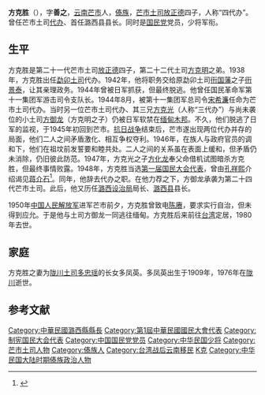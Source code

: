 '''方克胜'''（{{bd|1905年||1980年|2月4日}}），字'''善之'''，[[云南|云南]][[芒市|芒市]]人，[[傣族|傣族]]，[[芒市土司|芒市土司]][[放正德|放正德]]四子，人称“四代办”。曾任芒市土司[[代办|代办]]、首任潞西县县长。{{r|luxi}}同时是[[中国国民党|国民党]]党员，少将军衔。{{r|gong}}

== 生平 ==
方克胜是第二十一代芒市土司[[放正德|放正德]]四子，第二十二代土司[[方克明|方克明]]之弟。1938年，方克胜出任[[勐卯土司|勐卯土司]]代办。1942年，他将职务交给原勐卯土司[[衎国藩|衎国藩]]之子[[衎景泰|衎景泰]]，让其亲理政务。{{r|ruili}}1944年曾被日军抓获，但最终脱逃。他曾任国民革命军第十一集团军游击司令支队长。1944年8月，被第十一集团军总司令[[宋希濂|宋希濂]]任命为芒市土司代办。当时另一位芒市土司代办、其三兄[[方克光|方克光]]（人称“三代办”）与尚未袭位的小土司[[方御龙|方御龙]]（方克明之子）仍被日军软禁在[[缅甸|缅甸]][[木邦|木邦]]。不久，他们脱逃了日军的监视，于1945年初回到芒市。[[抗日战争|抗日战争]]结束后，芒市遂出现两位代办并存的局面，他们二人之间矛盾激化、相互争权夺利。1946年，在族人与政府官员的调和下，他们在祖坟前发誓要和睦共处。二人之间的关系虽在表面上缓和，但矛盾仍未消除，仍旧彼此防范。1947年，方克光之子[[方化龙|方化龙]]奉父命借机试图暗杀方克胜，但最终事情败露。1948年，方克胜当选[[第一届国民大会代表|第一届国民大会代表]]，曾由[[孔祥熙|孔祥熙]]介绍谒见[[蒋介石|蒋介石]]<ref>{{cite book |author=[[中国人民政治协商会议德宏傣族景颇族自治州委员会|中国人民政治协商会议德宏傣族景颇族自治州委员会]]文史资料研究委员会 编 |title=德宏州文史资料选辑 第一 二 三辑 |location=[[芒市|芒市]] |publisher=内部发行 |date=1986.8 }}</ref>{{rp|28}}。同年，他辞去代办之职。在他力荐之下，方御龙承袭为第二十四代芒市土司。此后，他又历任[[潞西设治局|潞西设治局]]局长、[[潞西县|潞西县]]县长。{{r|luxi}}{{r|dehong}}{{r|dehong2}}{{r|gong}}

1950年[[中国人民解放军|中国人民解放军]]进军芒市前夕，方克胜曾致电[[陈赓|陈赓]]，要求实行自治，但未得到应允。于是他与土司方御龙一同逃往缅甸。方克胜后来前往[[台湾|台湾]]定居，1980年去世。{{r|dehong}}{{r|dehong2}}{{r|gong}}

== 家庭 ==
方克胜之妻为[[陇川土司|陇川土司]][[多忠瑶|多忠瑶]]的长女多凤英。多凤英出生于1909年，1976年在[[陇川|陇川]]逝世。{{r|longchuan}}

== 参考文献 ==
{{reflist|refs=
<ref name=dehong>{{cite book|title=《德宏州文史资料选辑 第10辑 德宏土司专辑》|editor=中国人民政治协商会议德宏傣族景颇族自治州委员会文史和学习委员会|publisher=德宏民族出版社|year=1997|chapter=芒市安抚司}}</ref>
<ref name=dehong2>{{cite book|title=《德宏史志资料 第七集》|chapter=土司世系大事记|editor=德宏州史志编委办公室|publisher=德宏民族出版社|year=1986}}</ref>
<ref name=luxi>{{cite book|title=《潞西市文史资料 第三辑》|chapter=芒市土司衙门“四代办”二三事（袁家江）|editor=政协潞西市委员会教科文卫体文史委员会}}</ref>
<ref name=ruili>{{cite book|title=《瑞丽市志》|pages=707|editor=云南省瑞丽市志编纂委员会|publisher=四川辞书出版社|year=1996}}</ref>
<ref name=longchuan>{{cite book|title=《陇川县志资料 第1期》|editor=陇川县志办公室|year=1985}}</ref>
<ref name=gong>{{cite book|title=《中国土司制度史 上编》|author=龚荫|year=2012|publisher=四川人民出版社|pages=196}}</ref>
}}

{{start box}}
{{s-before|[[方克光|方克光]]<br><small>（代办）</small>}}
{{s-title|[[芒市土司|芒市安抚使]]<br><small>（代办）</small>|1944年—1948年<br><small><small>期间曾与[[方克光|方克光]]共同担任代办</small></small>}}
{{s-after|[[方御龙|方御龙]]}}
{{s-gov|roc}}
{{s-before|无}}
{{s-title|[[潞西县政府|潞西县政府]]县长|1949年8月—1950年4月}}
{{s-after|无}}
{{s-gov|prc}}
{{s-before|无}}
{{s-title|[[潞西县人民政府|潞西县人民政府]]县长|1950年3月—1950年5月<br><small><small>未受委任</small></small>}}
{{s-after|[[杨侃_(1916年)|杨侃]]}}
{{end box}}

[[Category:中華民國潞西縣縣長|Category:中華民國潞西縣縣長]]
[[Category:第1屆中華民國國民大會代表|Category:第1屆中華民國國民大會代表]]
[[Category:制宪国民大会代表|Category:制宪国民大会代表]]
[[Category:中国国民党党员|Category:中国国民党党员]]
[[Category:中华民国少将|Category:中华民国少将]]
[[Category:芒市土司人物|Category:芒市土司人物]]
[[Category:傣族人|Category:傣族人]]
[[Category:台湾战后云南移民|Category:台湾战后云南移民]]
[[Category:方姓|K克]]
[[Category:中华民国大陆时期傣族政治人物|Category:中华民国大陆时期傣族政治人物]]